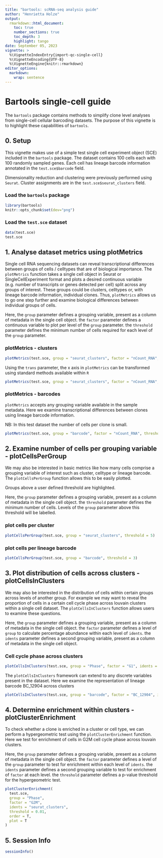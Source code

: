 ```yaml
---
title: "bartools: scRNA-seq analysis guide"
author: "Henrietta Holze"
output: 
  rmarkdown::html_document:
    toc: true
    number_sections: true
    toc_depth: 3
    highlight: tango 
date: September 05, 2023
vignette: >
  %\VignetteIndexEntry{import-qc-single-cell}
  %\VignetteEncoding{UTF-8}
  %\VignetteEngine{knitr::rmarkdown}
editor_options: 
  markdown: 
    wrap: sentence
---
```


# Bartools single-cell guide

The `bartools` package contains methods to simplify clone level analyses from single-cell cellular barcoding datasets.
The purpose of this vignette is to highlight these capabilities of `bartools`. 

## 0. Setup
This vignette makes use of a simple test single cell experiment object (SCE) included in the `bartools` package. The dataset contains 100 cells each with 100 randomly sampled genes. Each cell has lineage barcode information annotated in the `test.sce$barcode` field. 

Dimensionality reduction and clustering were previously performed using `Seurat`. Cluster assignments are in the `test.sce$seurat_clusters` field.

### Load the `bartools` package

```r
library(bartools)
knitr::opts_chunk$set(dev="png")
```

### Load the `test.sce` dataset

```r
data(test.sce)
test.sce
```


## 1. Analyse dataset metrics using plotMetrics

Single cell RNA sequencing datasets can reveal transcriptional differences between groups of cells / celltypes that are of biological importance. The `plotMetrics` function takes a single cell object in Seurat or SingleCellExperiment format and plots a desired continuous variable (e.g. number of transcripts or genes detected per cell) split across any groups of interest. These groups could be clusters, celltypes or, with lineage barcode information, individual clones. Thus, `plotMetrics` allows us to go one step further and examine biological differences between individual groups of cells. 

Here,
the `group` parameter defines a grouping variable, present as a column of metadata in the single cell object. 
the `factor` parameter defines a continuous variable to plot per level of the `group` parameter. 
the `threshold` parameter defines the minimum number of cells required for each level of the `group` parameter. 

### plotMetrics - clusters
```r
plotMetrics(test.sce, group = "seurat_clusters", factor = "nCount_RNA", threshold = 10)
```
Using the `trans` parameter, the x axis in `plotMetrics` can be transformed using standard methods available within `R`

```r
plotMetrics(test.sce, group = "seurat_clusters", factor = "nCount_RNA", threshold = 10, trans = "log10")
```

### plotMetrics - barcodes
`plotMetrics` accepts any grouping variable available in the sample metadata. Here we examine transcriptional differences between clones using lineage barcode information. 

NB: In this test dataset the number of cells per clone is small.

```r
plotMetrics(test.sce, group = "barcode", factor = "nCount_RNA", threshold = 2)
```

## 2. Examine number of cells per grouping variable - plotCellsPerGroup

We may also be interested in basic metrics like how many cells comprise a grouping variable of interest such as cluster, celltype or lineage barcode. The `plotCellsPerGroup` function allows this to be easily plotted. 

Groups above a user defined threshold are highlighted.

Here, 
the `group` parameter defines a grouping variable, present as a column of metadata in the single cell object. 
the `threshold` parameter defines the minimum number of cells. Levels of the `group` parameter above this threshold will be labelled.

### plot cells per cluster
```r
plotCellsPerGroup(test.sce, group = "seurat_clusters", threshold = 5)
```

### plot cells per lineage barcode
```r
plotCellsPerGroup(test.sce, group = "barcode", threshold = 3)
```

## 3. Plot distribution of cells across clusters - plotCellsInClusters
We may also be interested in the distribution of cells within certain groups across levels of another group. For example we may want to reveal the proportion of cells in a certain cell cycle phase across louvain clusters within a single cell dataset. The `plotCellsInClusters` function allows users to examine these questions. 

Here,
the `group` parameter defines a grouping variable, present as a column of metadata in the single cell object. 
the `factor` parameter defines a level of `group` to calculate percentage abundance within each level of `idents`. 
the `idents` parameter defines a second grouping variable, present as a column of metadata in the single cell object.


### Cell cycle phase across clusters
```r
plotCellsInClusters(test.sce, group = "Phase", factor = "G1", idents = "seurat_clusters")
```

The `plotCellsInClusters` framework can extend to any discrete variables present in the dataset. Here we examine the representation of lineage barcode BC_12904 across clusters

```r
plotCellsInClusters(test.sce, group = "barcode", factor = "BC_12904", idents = "seurat_clusters")
```

## 4. Determine enrichment within clusters - plotClusterEnrichment
To check whether a clone is enriched in a cluster or cell type, we can perform a hypergeometric test using the `plotClusterEnrichment` function. Here we test for enrichment of cells in G2M cell cycle phase across louvain clusters.

Here,
the `group` parameter defines a grouping variable, present as a column of metadata in the single cell object. 
the `factor` parameter defines a level of the `group` parameter to test for enrichment within each level of `idents`. 
the `idents` parameter defines a second grouping variable to test for enrichment of `factor` at each level.
the `threshold` parameter defines a p-value threshold for the hypergeometric test.

```r
plotClusterEnrichment(
  test.sce,
  group = "Phase",
  factor = "G2M",
  idents = "seurat_clusters",
  threshold = 0.01,
  order = T,
  plot = T
)
```
## 5. Session Info

```r
sessionInfo()
```
